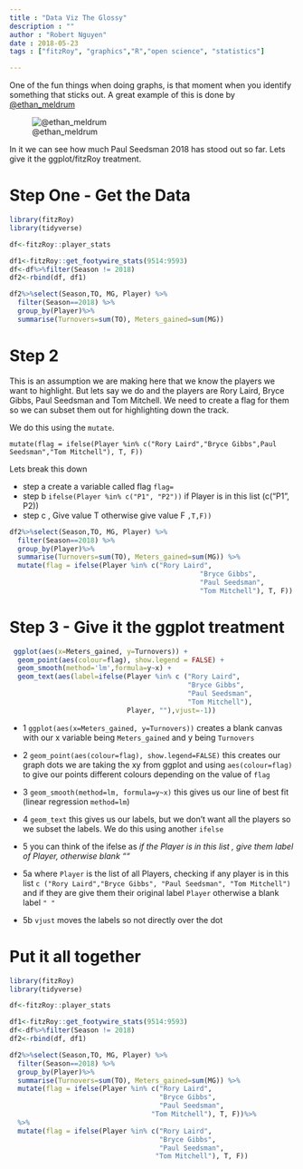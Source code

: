 ```yaml
---
title : "Data Viz The Glossy"
description : ""
author : "Robert Nguyen"
date : 2018-05-23
tags : ["fitzRoy", "graphics","R","open science", "statistics"]

---
```


One of the fun things when doing graphs, is that moment when you identify something that sticks out. A great example of this is done by [@ethan_meldrum](https://twitter.com/ethan_meldrum/status/991988146215632896)

![@ethan_meldrum](/img/DcQ-u9tVAAIuJ7z.PNG)

In it we can see how much Paul Seedsman 2018 has stood out so far. Lets give it the ggplot/fitzRoy treatment. 

# Step One - Get the Data

```r
library(fitzRoy)
library(tidyverse)

df<-fitzRoy::player_stats

df1<-fitzRoy::get_footywire_stats(9514:9593)
df<-df%>%filter(Season != 2018)
df2<-rbind(df, df1)

df2%>%select(Season,TO, MG, Player) %>%
  filter(Season==2018) %>%
  group_by(Player)%>%
  summarise(Turnovers=sum(TO), Meters_gained=sum(MG)) 


```

# Step 2

This is an assumption we are making here that we know the players we want to highlight. But lets say we do and the players are Rory Laird, Bryce Gibbs, Paul Seedsman and Tom Mitchell. We need to create a flag for them so we can subset them out for highlighting down the track. 

We do this using the `mutate`. 

` mutate(flag = ifelse(Player %in% c("Rory Laird","Bryce Gibbs",Paul Seedsman","Tom Mitchell"), T, F))`

Lets break this down

* step a create a variable called flag `flag=`
* step b `ifelse(Player %in% c("P1", "P2"))` if Player is in this list (c("P1", P2)) 
* step c , Give value T otherwise give value F `,T,F))`
                                               

```r

df2%>%select(Season,TO, MG, Player) %>%
  filter(Season==2018) %>%
  group_by(Player)%>%
  summarise(Turnovers=sum(TO), Meters_gained=sum(MG)) %>%
  mutate(flag = ifelse(Player %in% c("Rory Laird",
                                               "Bryce Gibbs",
                                               "Paul Seedsman", 
                                               "Tom Mitchell"), T, F)) 
```


# Step 3 - Give it the ggplot treatment

```r
 ggplot(aes(x=Meters_gained, y=Turnovers)) + 
  geom_point(aes(colour=flag), show.legend = FALSE) +
  geom_smooth(method='lm',formula=y~x) +
  geom_text(aes(label=ifelse(Player %in% c ("Rory Laird", 
                                            "Bryce Gibbs",
                                            "Paul Seedsman", 
                                            "Tom Mitchell"), 
                             Player, ""),vjust=-1))
```

* 1 `ggplot(aes(x=Meters_gained, y=Turnovers))` creates a blank canvas with our x variable being `Meters_gained` and y being `Turnovers`
* 2 `geom_point(aes(colour=flag), show.legend=FALSE)` this creates our graph dots we are taking the xy from ggplot and using `aes(colour=flag)` to give our points different colours depending on the value of `flag`
* 3 `geom_smooth(method=lm, formula=y~x)` this gives us our line of best fit (linear regression `method=lm`) 
* 4 `geom_text` this gives us our labels, but we don't want all the players so we subset the labels. We do this using another `ifelse` 
* 5 you can think of the ifelse as *if the Player is in this list , give them label of Player, otherwise blank ""*

* 5a where `Player` is the list of all Players, checking if any player is in this list `c ("Rory Laird","Bryce Gibbs", "Paul Seedsman", "Tom Mitchell")  ` and if they are give them their original label `Player` otherwise a blank label `" "`
* 5b `vjust` moves the labels so not directly over the dot


# Put it all together

```r

library(fitzRoy)
library(tidyverse)

df<-fitzRoy::player_stats

df1<-fitzRoy::get_footywire_stats(9514:9593)
df<-df%>%filter(Season != 2018)
df2<-rbind(df, df1)

df2%>%select(Season,TO, MG, Player) %>%
  filter(Season==2018) %>%
  group_by(Player)%>%
  summarise(Turnovers=sum(TO), Meters_gained=sum(MG)) %>%
  mutate(flag = ifelse(Player %in% c("Rory Laird",
                                     "Bryce Gibbs",
                                     "Paul Seedsman", 
                                   "Tom Mitchell"), T, F))%>%
  %>%
  mutate(flag = ifelse(Player %in% c("Rory Laird",
                                     "Bryce Gibbs",
                                     "Paul Seedsman", 
                                    "Tom Mitchell"), T, F)) 

```


                                           